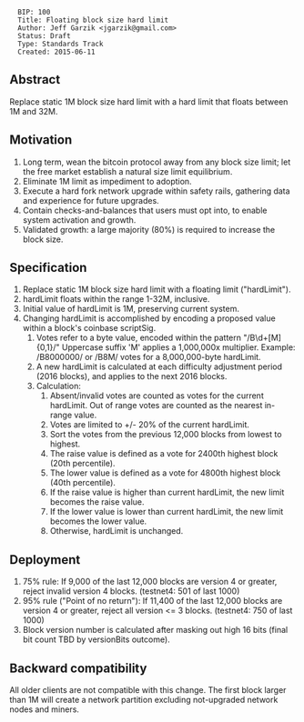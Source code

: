<pre>
  BIP: 100
  Title: Floating block size hard limit
  Author: Jeff Garzik <jgarzik@gmail.com>
  Status: Draft
  Type: Standards Track
  Created: 2015-06-11
</pre>

==Abstract==

Replace static 1M block size hard limit with a hard limit that floats between 1M and 32M.

==Motivation==

# Long term, wean the bitcoin protocol away from any block size limit; let the free market establish a natural size limit equilibrium.
# Eliminate 1M limit as impediment to adoption.
# Execute a hard fork network upgrade within safety rails, gathering data and experience for future upgrades.
# Contain checks-and-balances that users must opt into, to enable system activation and growth.
# Validated growth: a large majority (80%) is required to increase the block size.

==Specification==

# Replace static 1M block size hard limit with a floating limit ("hardLimit").
# hardLimit floats within the range 1-32M, inclusive.
# Initial value of hardLimit is 1M, preserving current system.
# Changing hardLimit is accomplished by encoding a proposed value within a block's coinbase scriptSig.
## Votes refer to a byte value, encoded within the pattern "/B\d+[M]{0,1}/"  Uppercase suffix 'M' applies a 1,000,000x multiplier.  Example:  /B8000000/ or /B8M/ votes for a 8,000,000-byte hardLimit.
## A new hardLimit is calculated at each difficulty adjustment period (2016 blocks), and applies to the next 2016 blocks.
## Calculation:
### Absent/invalid votes are counted as votes for the current hardLimit. Out of range votes are counted as the nearest in-range value.
### Votes are limited to +/- 20% of the current hardLimit.
### Sort the votes from the previous 12,000 blocks from lowest to highest.
### The raise value is defined as a vote for 2400th highest block (20th percentile).
### The lower value is defined as a vote for 4800th highest block (40th percentile).
### If the raise value is higher than current hardLimit, the new limit becomes the raise value.
### If the lower value is lower than current hardLimit, the new limit becomes the lower value.
### Otherwise, hardLimit is unchanged.

==Deployment==

# 75% rule: If 9,000 of the last 12,000 blocks are version 4 or greater, reject invalid version 4 blocks. (testnet4: 501 of last 1000)
# 95% rule ("Point of no return"): If 11,400 of the last 12,000 blocks are version 4 or greater, reject all version <= 3 blocks. (testnet4: 750 of last 1000)
# Block version number is calculated after masking out high 16 bits (final bit count TBD by versionBits outcome).

==Backward compatibility==

All older clients are not compatible with this change. The first block larger than 1M will create a network partition excluding not-upgraded network nodes and miners.

